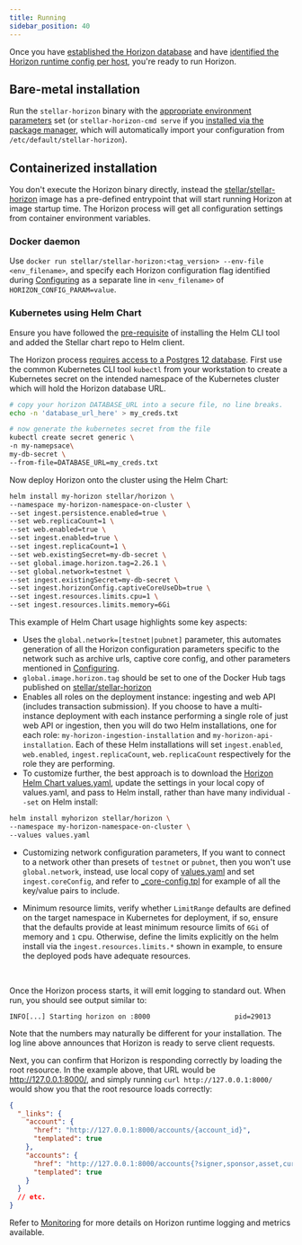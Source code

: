 ```yaml
---
title: Running
sidebar_position: 40
---
```



Once you have [established the Horizon database](./configuring.mdx#initialize-horizon-database) and have [identified the Horizon runtime config per host](./configuring.mdx#prerequisites), you're ready to run Horizon.

## Bare-metal installation

Run the `stellar-horizon` binary with the [appropriate environment parameters](./configuring.mdx#passing-configurations-to-horizon) set (or `stellar-horizon-cmd serve` if you [installed via the package manager](./installing.mdx#package-manager), which will automatically import your configuration from `/etc/default/stellar-horizon`).

## Containerized installation

You don't execute the Horizon binary directly, instead the [stellar/stellar-horizon](https://hub.docker.com/r/stellar/stellar-horizon) image has a pre-defined entrypoint that will start running Horizon at image startup time. The Horizon process will get all configuration settings from container environment variables.

### Docker daemon

Use `docker run stellar/stellar-horizon:<tag_version> --env-file <env_filename>`, and specify each Horizon configuration flag identified during [Configuring](./configuring.mdx) as a separate line in `<env_filename>` of `HORIZON_CONFIG_PARAM=value`.

### Kubernetes using Helm Chart

Ensure you have followed the [pre-requisite](./installing.mdx#helm-chart-installation) of installing the Helm CLI tool and added the Stellar chart repo to Helm client.

The Horizon process [requires access to a Postgres 12 database](./prerequisites.mdx#postgresql-database-server-compute-instance). First use the common Kubernetes CLI tool `kubectl` from your workstation to create a Kubernetes secret on the intended namespace of the Kubernetes cluster which will hold the Horizon database URL.

<CodeExample>

```bash
# copy your horizon DATABASE_URL into a secure file, no line breaks.
echo -n 'database_url_here' > my_creds.txt

# now generate the kubernetes secret from the file
kubectl create secret generic \
-n my-namepsace\
my-db-secret \
--from-file=DATABASE_URL=my_creds.txt
```

</CodeExample>

Now deploy Horizon onto the cluster using the Helm Chart:

<CodeExample>

```bash
helm install my-horizon stellar/horizon \
--namespace my-horizon-namespace-on-cluster \
--set ingest.persistence.enabled=true \
--set web.replicaCount=1 \
--set web.enabled=true \
--set ingest.enabled=true \
--set ingest.replicaCount=1 \
--set web.existingSecret=my-db-secret \
--set global.image.horizon.tag=2.26.1 \
--set global.network=testnet \
--set ingest.existingSecret=my-db-secret \
--set ingest.horizonConfig.captiveCoreUseDb=true \
--set ingest.resources.limits.cpu=1 \
--set ingest.resources.limits.memory=6Gi
```

</CodeExample>

This example of Helm Chart usage highlights some key aspects:

- Uses the `global.network=[testnet|pubnet]` parameter, this automates generation of all the Horizon configuration parameters specific to the network such as archive urls, captive core config, and other parameters mentioned in [Configuring](./configuring.mdx).
- `global.image.horizon.tag` should be set to one of the Docker Hub tags published on [stellar/stellar-horizon](https://hub.docker.com/r/stellar/stellar-horizon)
- Enables all roles on the deployment instance: ingesting and web API (includes transaction submission). If you choose to have a multi-instance deployment with each instance performing a single role of just web API or ingestion, then you will do two Helm installations, one for each role: `my-horizon-ingestion-installation` and `my-horizon-api-installation`. Each of these Helm installations will set `ingest.enabled`, `web.enabled`, `ingest.replicaCount`, `web.replicaCount` respectively for the role they are performing.
- To customize further, the best approach is to download the [Horizon Helm Chart values.yaml](https://github.com/stellar/helm-charts/blob/main/charts/horizon/values.yaml), update the settings in your local copy of values.yaml, and pass to Helm install, rather than have many individual `--set` on Helm install:

<CodeExample>

```bash
helm install myhorizon stellar/horizon \
--namespace my-horizon-namespace-on-cluster \
--values values.yaml
```

</CodeExample>

- Customizing network configuration parameters, If you want to connect to a network other than presets of `testnet` or `pubnet`, then you won't use `global.network`, instead, use local copy of [values.yaml](https://github.com/stellar/helm-charts/blob/main/charts/horizon/values.yaml) and set `ingest.coreConfig`, and refer to [\_core-config.tpl](https://github.com/stellar/helm-charts/blob/main/charts/horizon/templates/_core-config.tpl) for example of all the key/value pairs to include.

- Minimum resource limits, verify whether `LimitRange` defaults are defined on the target namespace in Kubernetes for deployment, if so, ensure that the defaults provide at least minimum resource limits of `6Gi` of memory and `1` cpu. Otherwise, define the limits explicitly on the helm install via the `ingest.resources.limits.*` shown in example, to ensure the deployed pods have adequate resources.

<br />

Once the Horizon process starts, it will emit logging to standard out. When run, you should see output similar to:

<CodeExample>

```
INFO[...] Starting horizon on :8000                     pid=29013
```

</CodeExample>

Note that the numbers may naturally be different for your installation. The log line above announces that Horizon is ready to serve client requests.

Next, you can confirm that Horizon is responding correctly by loading the root resource. In the example above, that URL would be http://127.0.0.1:8000/, and simply running `curl http://127.0.0.1:8000/` would show you that the root resource loads correctly:

<CodeExample>

```json
{
  "_links": {
    "account": {
      "href": "http://127.0.0.1:8000/accounts/{account_id}",
      "templated": true
    },
    "accounts": {
      "href": "http://127.0.0.1:8000/accounts{?signer,sponsor,asset,cursor,limit,order}",
      "templated": true
    }
  }
  // etc.
}
```

</CodeExample>

Refer to [Monitoring](./monitoring.mdx) for more details on Horizon runtime logging and metrics available.
